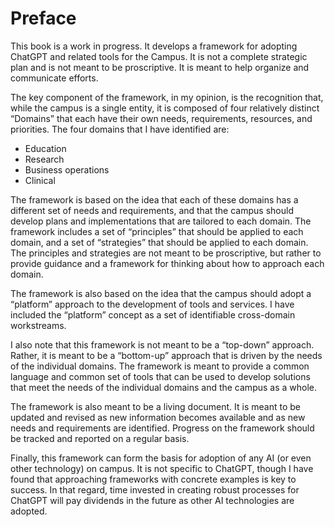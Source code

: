 # Preface {.unnumbered}

This book is a work in progress. It develops a framework for adopting ChatGPT
and related tools for the Campus. It is not a complete strategic plan and is not
meant to be proscriptive. It is meant to help organize and communicate efforts. 

The key component of the framework, in my opinion, is the recognition that, while the 
campus is a single entity, it is composed of four relatively distinct "Domains" that
each have their own needs, requirements, resources, and priorities. The four domains 
that I have identified are:

* Education
* Research
* Business operations
* Clinical

The framework is based on the idea that each of these domains has a different
set of needs and requirements, and that the campus should develop plans and implementations 
that are tailored to each domain. The framework includes a set of "principles" that
should be applied to each domain, and a set of "strategies" that should be applied
to each domain. The principles and strategies are not meant to be proscriptive, but
rather to provide guidance and a framework for thinking about how to approach each
domain.

The framework is also based on the idea that the campus should adopt a "platform"
approach to the development of tools and services. I have included the "platform"
concept as a set of identifiable cross-domain workstreams. 

I also note that this framework is not meant to be a "top-down" approach. Rather,
it is meant to be a "bottom-up" approach that is driven by the needs of the
individual domains. The framework is meant to provide a common language and
common set of tools that can be used to develop solutions that meet the needs
of the individual domains and the campus as a whole.

The framework is also meant to be a living document. It is meant to be updated
and revised as new information becomes available and as new needs and requirements
are identified. Progress on the framework should be tracked and reported on a
regular basis.

Finally, this framework can form the basis for adoption of any AI (or even other
technology) on campus. It is not specific to ChatGPT, though I have found that 
approaching frameworks with concrete examples is key to success. In that regard,
time invested in creating robust processes for ChatGPT will pay dividends in
the future as other AI technologies are adopted.

